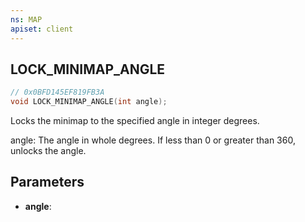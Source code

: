 ```yaml
---
ns: MAP
apiset: client
---
```

## LOCK_MINIMAP_ANGLE

```c
// 0x0BFD145EF819FB3A
void LOCK_MINIMAP_ANGLE(int angle);
```

Locks the minimap to the specified angle in integer degrees.

angle: The angle in whole degrees. If less than 0 or greater than 360, unlocks the angle.

## Parameters
* **angle**: